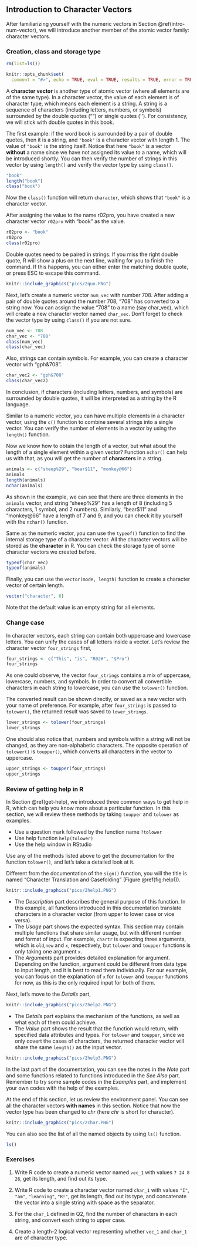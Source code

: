 ## Introduction to Character Vectors {#intro-char-vector} 

After familiarizing yourself with the numeric vectors in Section \@ref(intro-num-vector), we will introduce another member of the atomic vector family: character vectors. 

### Creation, class and storage type{#create-character-vector} 

```r
rm(list=ls())
```

```r
knitr::opts_chunk$set(
  comment = "#>", echo = TRUE, eval = TRUE, results = TRUE, error = TRUE, fig.width = 6, warning = FALSE, collapse = TRUE)
```

A **character vector** is another type of atomic vector (where all elements are of the same type). In a character vector, the value of each element is of character type, which means each element is a string. A string is a sequence of characters (including letters, numbers, or symbols) surrounded by the double quotes ("") or single quotes (\'\'). For consistency, we will stick with double quotes in this book.

The first example: if the word book is surrounded by a pair of double quotes, then it is a string, and `"book"` is a character vector with length 1. The value of `"book"` is the string itself. Notice that here `"book"` is a vector **without** a name since we have not assigned its value to a name, which will be introduced shortly. You can then verify the number of strings in this vector by using `length()` and verify the vector type by using `class()`.

```r
"book" 
length("book")
class("book")
```

Now the `class()` function will return `character`, which shows that `"book"` is a character vector.

After assigning the value to the name r02pro, you have created a new character vector `r02pro` with "book" as the value.

```r
r02pro <- "book" 
r02pro
class(r02pro)
```


::: {.infobox .caution data-latex="{caution}"}
Double quotes need to be paired in strings. If you miss the right double quote, R will show a plus on the next line, waiting for you to finish the command. If this happens, you can either enter the matching double quote, or press ESC to escape this command.

```r
knitr::include_graphics("pics/2quo.PNG")
```
:::

Next, let's create a numeric vector `num_vec` with number 708. After adding a pair of double quotes around the number 708, "708" has converted to a string now. You can assign the value "708" to a name (say char_vec), which will create a new character vector named `char_vec`. Don't forget to check the vector type by using `class()` if you are not sure.

```r
num_vec <- 708
char_vec <- "708" 
class(num_vec)
class(char_vec)
```

Also, strings can contain symbols. For example, you can create a character vector with "gph&708".

```r
char_vec2 <- "gph&708"
class(char_vec2)
```

In conclusion, if characters (including letters, numbers, and symbols) are surrounded by double quotes, it will be interpreted as a string by the R language. 

Similar to a numeric vector, you can have multiple elements in a character vector, using the `c()` function to combine several strings into a single vector. You can verify the number of elements in a vector by using the  `length()` function. 

Now we know how to obtain the length of a vector, but what about the length of a single element within a given vector? Function `nchar()` can help us with that, as you will get the number of **characters** in a string.

```r
animals <- c("sheep%29", "bear$11", "monkey@66")
animals
length(animals)
nchar(animals)
```

As shown in the example, we can see that there are three elements in the `animals` vector, and string "sheep%29" has a length of 8 (including 5 characters, 1 symbol, and 2 numbers). Similarly, "bear$11" and "monkey@66" have a length of 7 and 9, and you can check it by yourself with the `nchar()` function. 

Same as the numeric vector, you can use the `typeof()` function to find the internal storage type of a character vector. All the character vectors will be stored as the **character** in R. You can check the storage type of some character vectors we created before.

```r
typeof(char_vec)
typeof(animals)
```

Finally, you can use the `vector(mode, length)` function to create a character vector of certain length. 
```r
vector("character", 6)
```

Note that the default value is an empty string for all elements.

### Change case{#case}

In character vectors, each string can contain both uppercase and lowercase letters. You can unify the cases of all letters inside a vector. Let's review the character vector `four_strings` first,

```r
four_strings <- c("This", "is", "R02#", "$Pro")
four_strings
```

As one could observe, the vector `four_strings` contains a mix of uppercase, lowercase, numbers, and symbols. In order to convert all convertible characters in each string to lowercase, you can use the `tolower()` function. 

The converted result can be shown directly, or saved as a new vector with your name of preference. For example, after `four_strings` is passed to `tolower()`, the returned result was saved to `lower_strings`. 

```r
lower_strings <- tolower(four_strings)
lower_strings
```

One should also notice that, numbers and symbols within a string will not be changed, as they are non-alphabetic characters. 
The opposite operation of `tolower()` is `toupper()`, which converts all characters in the vector to uppercase.

```r
upper_strings <- toupper(four_strings)
upper_strings
```

### Review of getting help in R

In Section \@ref(get-help), we introduced three common ways to get help in R, which can help you know more about a particular function. In this section, we will review these methods by taking `toupper` and `tolower` as examples.

- Use a question mark followed by the function name `?tolower`
- Use help function `help(tolower)` 
- Use the help window in RStudio 

Use any of the methods listed above to get the documentation for the function `tolower()`, and let's take a detailed look at it. 

Different from the documentation of the `sign()` function, you will the title is named "Character Translation and Casefolding" (Figure \@ref(fig:help1)).

```r
knitr::include_graphics("pics/2help1.PNG")
```

- The *Description* part describes the general purpose of this function. In this example, all functions introduced in this documentation translate characters in a character vector (from upper to lower case or vice versa).
- The *Usage* part shows the expected syntax. This section may contain multiple functions that share similar usage, but with different number and format of input. For example, `chartr` is expecting three arguments, which is `old`,`new` and `x`, respectively, but `tolower` and `toupper` functions is only taking one argument `x`. 
- The *Arguments* part provides detailed explanation for argument. Depending on the function, argument could be different from data type to input length, and it is best to read them individually. For our example, you can focus on the explanation of `x` for `tolower` and `toupper` functions for now, as this is the only required input for both of them. 

Next, let's move to the *Details* part,

```r
knitr::include_graphics("pics/2help2.PNG")
```

- The *Details* part explains the mechanism of the functions, as well as what each of them could achieve. 
- The *Value* part shows the result that the function would return, with specified data attributes and types. For `tolower` and `toupper`, since we only covert the cases of characters, the returned character vector will share the same `length()` as the input vector. 

```r
knitr::include_graphics("pics/2help3.PNG")
```

In the last part of the documentation, you can see the notes in the *Note* part and some functions related to functions introduced in the *See Also* part. Remember to try some sample codes in the *Examples* part, and implement your own codes with the help of the examples.


At the end of this section, let us review the environment panel. You can see all the character vectors **with names** in this section. Notice that now the vector type has been changed to *chr* (here *chr* is short for character). 

```r
knitr::include_graphics("pics/2char.PNG")
```

You can also see the list of all the named objects by using `ls()` function.

```r
ls()
```

### Exercises

1. Write R code to create a numeric vector named `vec_1` with values `7 24 8 26`, get its length, and find out its type.

2. Write R code to create a character vector named `char_1` with values `"I"`, `"am"`, `"learning"`, `"R!"`, get its length, find out its type, and concatenate the vector into a single string with space as the separator.

3. For the `char_1` defined in Q2, find the number of characters in each string, and convert each string to upper case.

4. Create a length-2 logical vector representing whether `vec_1` and `char_1` are of character type.


